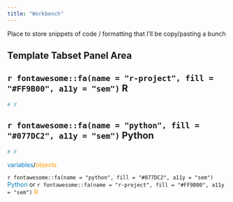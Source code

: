```yaml
---
title: "Workbench"
---
```


Place to store snippets of code / formatting that I'll be copy/pasting a bunch

## Template Tabset Panel Area

:::panel-tabset
## `r fontawesome::fa(name = "r-project", fill = "#FF9B00", a11y = "sem")` R

```r
# X

```

## `r fontawesome::fa(name = "python", fill = "#077DC2", a11y = "sem")` Python

```python
# X

```
:::


<span style="color:#077DC2">variables</span>/<span style="color:#FF9B00">objects</span>


`r fontawesome::fa(name = "python", fill = "#077DC2", a11y = "sem")` <span style="color:#077DC2">Python</span> or `r fontawesome::fa(name = "r-project", fill = "#FF9B00", a11y = "sem")` <span style="color:#FF9B00">R</span>
